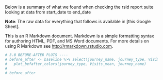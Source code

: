 Below is a summary of what we found when checking the rsid report suite looking at data from start_date to end_date

**Note**: The raw data for everything that follows is available in [this Google Sheet].

This is an R Markdown document. Markdown is a simple formatting syntax for authoring HTML, PDF, and MS Word documents. For more details on using R Markdown see <http://rmarkdown.rstudio.com>.

```r
# 3.0 BEFORE-AFTER PLOTS ----
# before_after <- baseline %>% select(journey_name, journey_type, Visits_mean) %>% 
#   plot_befafter_colors(journey_type, Visits_mean, journey_name)
# 
# before_after
```

